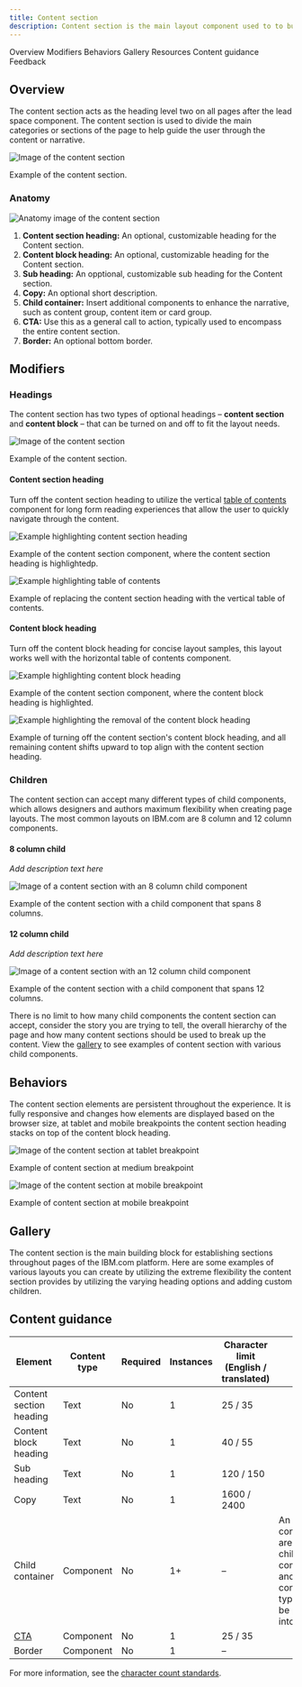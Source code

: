 ```yaml
---
title: Content section
description: Content section is the main layout component used to to build web experiences on IBM.com. It encapsulates two types of headings and can accept many child components to enable maximum customization and flexibility.
---
```



<ComponentDescription name="Content section" type="layout" />

<AnchorLinks>

<AnchorLink>Overview</AnchorLink>
<AnchorLink>Modifiers</AnchorLink>
<AnchorLink>Behaviors</AnchorLink>
<AnchorLink>Gallery</AnchorLink>
<AnchorLink>Resources</AnchorLink>
<AnchorLink>Content guidance</AnchorLink>
<AnchorLink>Feedback</AnchorLink>

</AnchorLinks>

## Overview

The content section acts as the heading level two on all pages after the lead space component. The content section is used to divide the main categories or sections of the page to help guide the user through the content or narrative.

![Image of the content section](../../images/component/content-section/content-section-overview.png)

<Caption>Example of the content section.</Caption>

### Anatomy

![Anatomy image of the content section](../../images/component/content-section/content-section-anatomy.png)

1. **Content section heading:** An optional, customizable heading for the Content section.
2. **Content block heading:** An optional, customizable heading for the Content section.
3. **Sub heading:** An opptional, customizable sub heading for the Content section.
4. **Copy:** An optional short description.
5. **Child container:** Insert additional components to enhance the narrative, such as content group, content item or card group.
6. **CTA:** Use this as a general call to action, typically used to encompass the entire content section.
7. **Border:** An optional bottom border.

## Modifiers

### Headings

The content section has two types of optional headings – **content section** and **content block** – that can be turned on and off to fit the layout needs.

![Image of the content section](../../images/component/content-section/content-section-modifier-heading-01.png)

<Caption>Example of the content section.</Caption>

#### Content section heading

Turn off the content section heading to utilize the vertical [table of contents](../components/table-of-contents) component for long form reading experiences that allow the user to quickly navigate through the content.

<Row>

<Column colMd={4} colLg={6}>

![Example highlighting content section heading](../../images/component/content-section/content-section-modifier-heading-02.png)

<Caption>
  Example of the content section component, where the content section heading is
  highlightedp.
</Caption>

</Column>

<Column colMd={4} colLg={6}>

![Example highlighting table of contents](../../images/component/content-section/content-section-modifier-heading-03.png)

<Caption>
  Example of replacing the content section heading with the vertical table of
  contents.
</Caption>

</Column>

</Row>

#### Content block heading

Turn off the content block heading for concise layout samples, this layout works well with the horizontal table of contents component.

<Row>

<Column colMd={4} colLg={6}>

![Example highlighting content block heading](../../images/component/content-section/content-section-modifier-heading-04.png)

<Caption>
  Example of the content section component, where the content block heading is
  highlighted.
</Caption>

</Column>

<Column colMd={4} colLg={6}>

![Example highlighting the removal of the content block heading](../../images/component/content-section/content-section-modifier-heading-05.png)

<Caption>
  Example of turning off the content section's content block heading, and all
  remaining content shifts upward to top align with the content section heading.
</Caption>

</Column>

</Row>

### Children

The content section can accept many different types of child components, which allows designers and authors maximum flexibility when creating page layouts. The most common layouts on IBM.com are 8 column and 12 column components.

#### 8 column child

_Add description text here_

![Image of a content section with an 8 column child component](../../images/component/content-section/content-section-modifier-children-02.png)

<Caption>
  Example of the content section with a child component that spans 8 columns.
</Caption>

#### 12 column child

_Add description text here_

![Image of a content section with an 12 column child component](../../images/component/content-section/content-section-modifier-children-01.png)

<Caption>
  Example of the content section with a child component that spans 12 columns.
</Caption>

There is no limit to how many child components the content section can accept, consider the story you are trying to tell, the overall hierarchy of the page and how many content sections should be used to break up the content. View the [gallery](#gallery) to see examples of content section with various child components.

## Behaviors

The content section elements are persistent throughout the experience. It is fully responsive and changes how
elements are displayed based on the browser size, at tablet and mobile breakpoints the content section heading stacks on top of the content block heading.

<Row>

<Column colMd={8} colLg={8}>

![Image of the content section at tablet breakpoint](../../images/component/content-section/content-section-behavior-01.png)

<Caption>Example of content section at medium breakpoint</Caption>

</Column>

<Column colMd={8} colLg={4}>

![Image of the content section at mobile breakpoint](../../images/component/content-section/content-section-behavior-02.png)

<Caption>Example of content section at mobile breakpoint</Caption>

</Column>

</Row>

## Gallery

The content section is the main building block for establishing sections throughout pages of the IBM.com platform. Here are some examples of various layouts you can create by utilizing the extreme flexibility the content section provides by utilizing the varying heading options and adding custom children.

<ResourceLinks name="Content section" type="layout" />

## Content guidance

| Element                                                    | Content type | Required | Instances | Character limit <br/>(English / translated) | Notes                                                                                        |
| ---------------------------------------------------------- | ------------ | -------- | --------- | ------------------------------------------- | -------------------------------------------------------------------------------------------- |
| Content section heading                                    | Text         | No       | 1         | 25 / 35                                     |                                                                                              |
| Content block heading                                      | Text         | No       | 1         | 40 / 55                                     |                                                                                              |
| Sub heading                                                | Text         | No       | 1         | 120 / 150                                   |                                                                                              |
| Copy                                                       | Text         | No       | 1         | 1600 / 2400                                 |                                                                                              |
| Child container                                            | Component    | No       | 1+        | –                                           | An optional container area that child components and other content types can be passed into. |
| [CTA](https://www.ibm.com/standards/carbon/components/cta) | Component    | No       | 1         | 25 / 35                                     |                                                                                              |
| Border                                                     | Component    | No       | 1         | –                                           |                                                                                              |

For more information, see the [character count standards](https://www.ibm.com/standards/carbon/guidelines/content#character-count-standards).

<ComponentFooter name="Content section" type="layout" />
